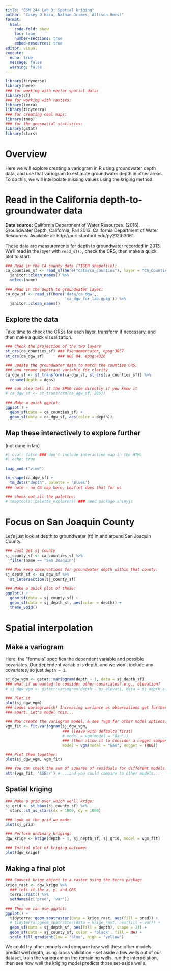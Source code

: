 ```yaml
---
title: "ESM 244 Lab 3: Spatial kriging"
author: "Casey O'Hara, Nathan Grimes, Allison Horst"
format: 
  html:
    code-fold: show
    toc: true
    number-sections: true
    embed-resources: true
editor: visual
execute:
  echo: true
  message: false
  warning: false
---
```


```r
library(tidyverse)
library(here)
### for working with vector spatial data:
library(sf)
### for working with rasters:
library(terra)
library(tidyterra)
### for creating cool maps:
library(tmap)
### for the geospatial statistics:
library(gstat)
library(stars)
```

# Overview

Here we will explore creating a variogram in R using groundwater depth data, and use that variogram to estimate groundwater depth in other areas. To do this, we will interpolate missing values using the kriging method.

# Read in the California depth-to-groundwater data

**Data source:** California Department of Water Resources. (2016). Groundwater Depth, California, Fall 2013. California Department of Water Resources. Available at: http://purl.stanford.edu/py212tb3061.

These data are measurements for depth to groundwater recorded in 2013. We'll read in the layer with `read_sf()`, check the CRS, then make a quick plot to start.

```r
### Read in the CA county data (TIGER shapefile):
ca_counties_sf <- read_sf(here("data/ca_counties"), layer = "CA_Counties_TIGER2016") %>% 
  janitor::clean_names() %>% 
  select(name)

### Read in the depth to groundwater layer: 
ca_dgw_sf <- read_sf(here('data/ca_dgw', 
                          'ca_dgw_for_lab.gpkg')) %>% 
  janitor::clean_names()

```

## Explore the data

Take time to check the CRSs for each layer, transform if necessary, and then make a quick visualization.

```r
### Check the projection of the two layers
st_crs(ca_counties_sf) ### Pseudomercator, epsg:3857
st_crs(ca_dgw_sf)      ### WGS 84, epsg:4326

### update the groundwater data to match the counties CRS,
### and rename important variable for clarity
ca_dgw_sf <- st_transform(ca_dgw_sf, st_crs(ca_counties_sf)) %>%
  rename(depth = dgbs)

### can also tell it the EPSG code directly if you know it
# ca_dgw_sf <- st_transform(ca_dgw_sf, 3857)

### Make a quick ggplot:
ggplot() +
  geom_sf(data = ca_counties_sf) +
  geom_sf(data = ca_dgw_sf, aes(color = depth))
```

## Map these interactively to explore further

(not done in lab)

```r
#| eval: false ### don't include interactive map in the HTML
#| echo: true

tmap_mode("view")

tm_shape(ca_dgw_sf) +
  tm_dots("depth", palette = 'Blues')
### note - no CA map here, Leaflet does that for us

### check out all the palettes:
# tmaptools::palette_explorer() ### need package shinyjs
```

# Focus on San Joaquin County

Let's just look at depth to groundwater (ft) in and around San Joaquin County.

```r
### Just get sj_county
sj_county_sf <- ca_counties_sf %>% 
  filter(name == "San Joaquin")

### Now keep observations for groundwater depth within that county:
sj_depth_sf <- ca_dgw_sf %>% 
  st_intersection(sj_county_sf)

### Make a quick plot of those: 
ggplot() +
  geom_sf(data = sj_county_sf) +
  geom_sf(data = sj_depth_sf, aes(color = depth)) +
  theme_void()
```

# Spatial interpolation

## Make a variogram

Here, the "formula" specifies the dependent variable and possible covariates. Our dependent variable is depth, and we won't include any covariates, so just `depth ~ 1`.

```r
sj_dgw_vgm <- gstat::variogram(depth ~ 1, data = sj_depth_sf)
### what if we wanted to consider other covariates? e.g., elevation?
# sj_dgw_vgm <- gstat::variogram(depth ~ gs_elevati, data = sj_depth_sf)

### Plot it
plot(sj_dgw_vgm) 
### Looks variogramish! Increasing variance as observations get further
### apart. Let's model this...

### Now create the variogram model, & see ?vgm for other model options: 
vgm_fit <- fit.variogram(sj_dgw_vgm,
                         ### (leave with defaults first)
                         # model = vgm(model = "Gau"))
                         ### (then allow it to consider a nugget component)
                         model = vgm(model = "Gau", nugget = TRUE))

### Plot them together:
plot(sj_dgw_vgm, vgm_fit) 

### You can check the sum of squares of residuals for different models: 
attr(vgm_fit, 'SSErr') # ...and you could compare to other models...

```

## Spatial kriging

```r
### Make a grid over which we'll krige: 
sj_grid <- st_bbox(sj_county_sf) %>%
  stars::st_as_stars(dx = 1000, dy = 1000)

### Look at the grid we made: 
plot(sj_grid)

### Perform ordinary kriging: 
dgw_krige <- krige(depth ~ 1, sj_depth_sf, sj_grid, model = vgm_fit)

### Initial plot of kriging outcome: 
plot(dgw_krige)
```

## Making a final plot

```r
### Convert krige object to a raster using the terra package
krige_rast <- dgw_krige %>% 
  ### tell it the x, y, and CRS
  terra::rast() %>%
  setNames(c('pred', 'var'))

### Then we can use ggplot: 
ggplot() +
  tidyterra::geom_spatraster(data = krige_rast, aes(fill = pred)) +
  # tidyterra::geom_spatraster(data = krige_rast, aes(fill = var)) +
  geom_sf(data = sj_depth_sf, aes(fill = depth), shape = 21) +
  geom_sf(data = sj_county_sf, color = 'black', fill = NA) +
  scale_fill_gradient(low = "blue", high = "yellow")
```

We could try other models and compare how well these other models predict well depth, using cross validation - set aside a few wells out of our dataset, train the variogram on the remaining wells, run the interpolation, then see how well the kriging model predicts those set-aside wells.
